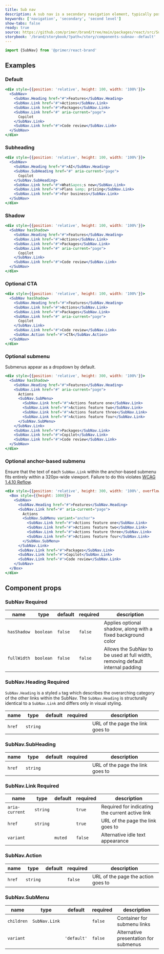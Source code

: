 ```yaml
---
title: Sub nav
description: A sub nav is a secondary navigation element, typically positioned beneath a primary navigation.
keywords: ['navigation', 'secondary', 'second level']
show-tabs: false
ready: true
source: https://github.com/primer/brand/tree/main/packages/react/src/SubNav/SubNav.tsx
storybook: '/brand/storybook/?path=/story/components-subnav--default'
---
```



```js
import {SubNav} from '@primer/react-brand'
```

## Examples

### Default

```jsx live
<div style={{position: 'relative', height: 100, width: '100%'}}>
  <SubNav>
    <SubNav.Heading href="#">Features</SubNav.Heading>
    <SubNav.Link href="#">Actions</SubNav.Link>
    <SubNav.Link href="#">Packages</SubNav.Link>
    <SubNav.Link href="#" aria-current="page">
      Copilot
    </SubNav.Link>
    <SubNav.Link href="#">Code review</SubNav.Link>
  </SubNav>
</div>
```

### Subheading

```jsx live
<div style={{position: 'relative', height: 100, width: '100%'}}>
  <SubNav>
    <SubNav.Heading href="#">AI</SubNav.Heading>
    <SubNav.SubHeading href="#" aria-current="page">
      Copilot
    </SubNav.SubHeading>
    <SubNav.Link href="#">What&apos;s new</SubNav.Link>
    <SubNav.Link href="#">Plans &amp; pricing</SubNav.Link>
    <SubNav.Link href="#">For business</SubNav.Link>
  </SubNav>
</div>
```

### Shadow

```jsx live
<div style={{position: 'relative', height: 100, width: '100%'}}>
  <SubNav hasShadow>
    <SubNav.Heading href="#">Features</SubNav.Heading>
    <SubNav.Link href="#">Actions</SubNav.Link>
    <SubNav.Link href="#">Packages</SubNav.Link>
    <SubNav.Link href="#" aria-current="page">
      Copilot
    </SubNav.Link>
    <SubNav.Link href="#">Code review</SubNav.Link>
  </SubNav>
</div>
```

### Optional CTA

```jsx live
<div style={{position: 'relative', height: 100, width: '100%'}}>
  <SubNav hasShadow>
    <SubNav.Heading href="#">Features</SubNav.Heading>
    <SubNav.Link href="#">Actions</SubNav.Link>
    <SubNav.Link href="#">Packages</SubNav.Link>
    <SubNav.Link href="#" aria-current="page">
      Copilot
    </SubNav.Link>
    <SubNav.Link href="#">Code review</SubNav.Link>
    <SubNav.Action href="#">CTA</SubNav.Action>
  </SubNav>
</div>
```

### Optional submenu

Submenus appear as a dropdown by default.

```jsx live
<div style={{position: 'relative', height: 300, width: '100%'}}>
  <SubNav hasShadow>
    <SubNav.Heading href="#">Features</SubNav.Heading>
    <SubNav.Link href="#" aria-current="page">
      Actions
      <SubNav.SubMenu>
        <SubNav.Link href="#">Actions feature one</SubNav.Link>
        <SubNav.Link href="#">Actions feature two</SubNav.Link>
        <SubNav.Link href="#">Actions feature three</SubNav.Link>
        <SubNav.Link href="#">Actions feature four</SubNav.Link>
      </SubNav.SubMenu>
    </SubNav.Link>
    <SubNav.Link href="#">Packages</SubNav.Link>
    <SubNav.Link href="#">Copilot</SubNav.Link>
    <SubNav.Link href="#">Code review</SubNav.Link>
  </SubNav>
</div>
```

### Optional anchor-based submenu

Ensure that the text of each `SubNav.Link` within the anchor-based submenu fits entirely within a 320px-wide viewport. Failure to do this violates [WCAG 1.4.10 Reflow](https://github.com/github/accessibility-audit-guide/blob/main/web/WCAG/1.4.10%20Reflow.md).

```jsx live
<div style={{position: 'relative', height: 300, width: '100%', overflowY: 'scroll'}}>
  <Box style={{height: 1000}}>
    <SubNav>
      <SubNav.Heading href="#">Features</SubNav.Heading>
      <SubNav.Link href="#" aria-current="page">
        Actions
        <SubNav.SubMenu variant="anchor">
          <SubNav.Link href="#">Actions feature one</SubNav.Link>
          <SubNav.Link href="#">Actions feature two</SubNav.Link>
          <SubNav.Link href="#">Actions feature three</SubNav.Link>
          <SubNav.Link href="#">Actions feature four</SubNav.Link>
        </SubNav.SubMenu>
      </SubNav.Link>
      <SubNav.Link href="#">Packages</SubNav.Link>
      <SubNav.Link href="#">Copilot</SubNav.Link>
      <SubNav.Link href="#">Code review</SubNav.Link>
    </SubNav>
  </Box>
</div>
```

## Component props

### SubNav <Label>Required</Label>

| name        | type      | default | required | description                                                                   |
| ----------- | --------- | ------- | -------- | ----------------------------------------------------------------------------- |
| `hasShadow` | `boolean` | `false` | `false`  | Applies optional shadow, along with a fixed background color                  |
| `fullWidth` | `boolean` | `false` | `false`  | Allows the SubNav to be used at full width, removing default internal padding |

### SubNav.Heading <Label>Required</Label>

`SubNav.Heading` is a styled `a` tag which describes the overarching category of the other links within the SubNav. The `SubNav.Heading` is structurally identical to a `SubNav.Link` and differs only in visual styling.

| name   | type     | default | required | description                      |
| ------ | -------- | ------- | -------- | -------------------------------- |
| `href` | `string` |         |          | URL of the page the link goes to |

### SubNav.SubHeading

| name   | type     | default | required | description                      |
| ------ | -------- | ------- | -------- | -------------------------------- |
| `href` | `string` |         |          | URL of the page the link goes to |

### SubNav.Link <Label>Required</Label>

| name           | type                      | default | required | description                                     |
| -------------- | ------------------------- | ------- | -------- | ----------------------------------------------- |
| `aria-current` | `string`                  |         | `true`   | Required for indicating the current active link |
| `href`         | `string`                  |         | `true`   | URL of the page the link goes to                |
| `variant`      | <SubNavLinkVariantProp /> | `muted` | `false`  | Alternative idle text appearance                |

### SubNav.Action

| name   | type     | default | required | description                        |
| ------ | -------- | ------- | -------- | ---------------------------------- |
| `href` | `string` |         | `false`  | URL of the page the action goes to |

### SubNav.SubMenu

| name       | type                         | default     | required | description                           |
| ---------- | ---------------------------- | ----------- | -------- | ------------------------------------- |
| `children` | `SubNav.Link`                |             | `false`  | Container for submenu links           |
| `variant`  | <SubNavSubMenuVariantProp /> | `'default'` | `false`  | Alternative presentation for submenus |
